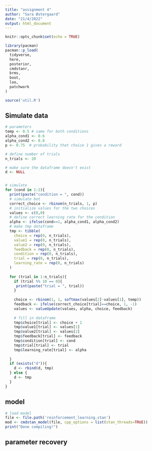 ```yaml
---
title: "assignment 4"
author: "Sara Østergaard"
date: "21/4/2022"
output: html_document
---
```


```r
knitr::opts_chunk$set(echo = TRUE)

library(pacman)
pacman::p_load(
  tidyverse,
  here,
  posterior,
  cmdstanr,
  brms, 
  boot, 
  loo,
  patchwork
)

source('util.R')
```

## Simulate data
```r

# parameters
temp <- 0.5 # same for both conditions
alpha_cond1 <- 0.6
alpha_cond2 <- 0.8
p <- 0.75  # probability that choice 1 gives a reward

# define number of trials
n_trials <- 20

# make sure the dataframe doesn't exist
d <- NULL


# simulate
for (cond in 1:2){
  print(paste("condition = ", cond))
  # simulate bot
  correct_choice <- rbinom(n_trials, 1, p)
  # initialize values for the two choices
  values <- c(0,0)
  # define correct learning rate for the condition
  alpha <- ifelse(cond==1, alpha_cond1, alpha_cond2)
  # make tmp dataframe
  tmp <- tibble(
    choice = rep(0, n_trials),
    value1 = rep(0, n_trials),
    value2 = rep(0, n_trials),
    feedback = rep(0, n_trials),
    condition = rep(0, n_trials),
    trial = rep(0, n_trials),
    learning_rate = rep(0, n_trials)
  )
  
  for (trial in 1:n_trials){
    if (trial %% 10 == 0){
     print(paste("trial = ", trial)) 
    }
    
    choice <- rbinom(1, 1, softmax(values[2]-values[1], temp))
    feedback <- ifelse(correct_choice[trial]==choice, 1, -1)
    values <- valueUpdate(values, alpha, choice, feedback)
    
    # fill in dataframe
    tmp$choice[trial] <- choice + 1
    tmp$value1[trial] <- values[1]
    tmp$value2[trial] <- values[2]
    tmp$feedback[trial] <- feedback
    tmp$condition[trial] <- cond
    tmp$trial[trial] <- trial
    tmp$learning_rate[trial] <- alpha
    
  }
  if (exists("d")){
    d <- rbind(d, tmp)
  } else {
    d <- tmp
  }
}


```

## model
```r
# load model
file <- file.path('reinforcement_learning.stan')
mod <- cmdstan_model(file, cpp_options = list(stan_threads=TRUE))
print("Done compiling!")
```


## parameter recovery


